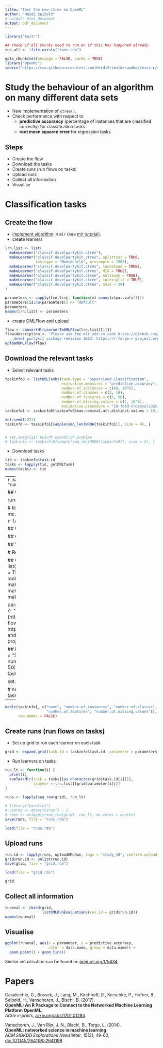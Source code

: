 ```yaml
---
title: "Test the new ctree on OpenML"
author: "Heidi Seibold"
# output: html_document
output: pdf_document
---
```



```r
library("knitr")

## check if all chunks need to run or if this has happened already
run_all <- !file.exists("runs.rda")

opts_chunk$set(message = FALSE, cache = TRUE)
library("OpenML")
source("https://raw.githubusercontent.com/HeidiSeibold/sandbox/master/rstuff/openml_newctree/new_ctree_mlr.R")
```



# Study the behaviour of an algorithm on many different data sets

- New implementation of ``ctree()``.
- Check performance with respect to 
    + **predictive accurancy** (percentage of instances that are classified 
      correctly) for classification tasks
    + **root mean squared error** for regression tasks


## Steps
- Create the flow
- Download the tasks
- Create runs (run flows on tasks)
- Upload runs
- Collect all information
- Visualise


# Classification tasks

## Create the flow
- [Implement algorithm](https://github.com/HeidiSeibold/sandbox/blob/master/rstuff/openml_newctree/new_ctree_mlr.R) 
  in ``mlr`` (see [mlr tutorial](http://mlr-org.github.io/mlr-tutorial/devel/html/create_learner/index.html)).
- create learners
```r
lrn.list <- list(
  makeLearner("classif.develpartykit.ctree"),
  makeLearner("classif.develpartykit.ctree", splittest = TRUE,
              testtype = "MonteCarlo", nresample = 1000),
  makeLearner("classif.develpartykit.ctree", lookahead = TRUE),
  makeLearner("classif.develpartykit.ctree", MIA = TRUE),
  makeLearner("classif.develpartykit.ctree", multiway = TRUE),
  makeLearner("classif.develpartykit.ctree", intersplit = TRUE),
  makeLearner("classif.develpartykit.ctree", nmax = 20)
)

parameters <- sapply(lrn.list, function(x) names(x$par.vals[1]))
parameters[is.na(parameters)] <- "default"
parameters
names(lrn.list) <- parameters
```
- create OMLFlow and [upload](http://www.openml.org/f/5439)
```r
flow <- convertMlrLearnerToOMLFlow(lrn.list[[1]])
flow$description <- "Please use the mlr add-on code https://github.com/HeidiSeibold/sandbox/blob/master/rstuff/openml_newctree/new_ctree_mlr.R and 
    devel partykit package revision 1082: https://r-forge.r-project.org/scm/viewvc.php/pkg/devel/?root=partykit"
uploadOMLFlow(flow)
```


## Download the relevant tasks
- Select relevant tasks
```r
taskinfo0 <- listOMLTasks(task.type = "Supervised Classification",
                          evaluation.measures = "predictive_accuracy",
                          number.of.instances = c(80, 10^6),
                          number.of.classes = c(2, 10), 
                          number.of.features = c(3, 50),
                          number.of.missing.values = c(1, 10^6),
                          estimation.procedure = "10-fold Crossvalidation")
taskinfo1 <- taskinfo0[taskinfo0$max.nominal.att.distinct.values < 10, ]

set.seed(1221) 
taskinfo <- taskinfo1[sample(seq_len(NROW(taskinfo1)), size = 4), ]


# set.seed(111) #Läuft unendlich problem
# taskinfo <- taskinfo0[sample(seq_len(NROW(taskinfo0)), size = 2), ]
```
- Download tasks
```r
tid <- taskinfo$task.id
tasks <- lapply(tid, getOMLTask)
names(tasks) <- tid
```

----
```r
kable(taskinfo[, c("name", "number.of.instances", "number.of.classes",
                   "number.of.features", "number.of.missing.values")],
      row.names = FALSE)
```



## Create runs (run flows on tasks)
- Set up grid to run each learner on each task
```r
grid <- expand.grid(task.id = taskinfo$task.id, parameter = parameters)
```
- Run learners on tasks
```r
run_lt <- function(i) {
  print(i)
  runTaskMlr(task = tasks[[as.character(grid$task.id[i])]],
             learner = lrn.list[[grid$parameter[i]]])
}

runs <- lapply(seq_row(grid), run_lt)

# library("parallel")
# ncores <- detectCores() - 1
# runs <- mclapply(seq_row(grid), run_lt, mc.cores = ncores)
save(runs, file = "runs.rda")
```


```r
load(file = "runs.rda")
```



## Upload runs
```r
run.id <- lapply(runs, uploadOMLRun, tags = "study_38", confirm.upload = FALSE)
grid$run.id <- unlist(run.id)
save(grid, file = "grid.rda") 
```
```r
load(file = "grid.rda")
```
```r
grid
```

## Collect all information
```r
runeval <- cbind(grid,
                 listOMLRunEvaluations(run.id = grid$run.id))
names(runeval)
```

## Visualise
```r
ggplot(runeval, aes(x = parameter, y = predictive.accuracy, 
                    color = data.name, group = data.name)) +
  geom_point() + geom_line()
```
Similar visualisation can be found on 
[openml.org/f/5434](http://www.openml.org/f/5434)




# Regression tasks

## Create the flow
- [Implement algorithm](https://github.com/HeidiSeibold/sandbox/blob/master/rstuff/openml_newctree/new_ctree_mlr.R) 
  in ``mlr`` (see [mlr tutorial](http://mlr-org.github.io/mlr-tutorial/devel/html/create_learner/index.html)).
- create learners
```r
lrn.list <- list(
  makeLearner("regr.develpartykit.ctree"),
  makeLearner("regr.develpartykit.ctree", splittest = TRUE,
              testtype = "MonteCarlo", nresample = 1000),
  makeLearner("regr.develpartykit.ctree", lookahead = TRUE),
  makeLearner("regr.develpartykit.ctree", MIA = TRUE),
  makeLearner("regr.develpartykit.ctree", multiway = TRUE),
  makeLearner("regr.develpartykit.ctree", intersplit = TRUE),
  makeLearner("regr.develpartykit.ctree", nmax = 20)
)

parameters <- sapply(lrn.list, function(x) names(x$par.vals[1]))
parameters[is.na(parameters)] <- "default"
parameters
names(lrn.list) <- parameters
```
- create OMLFlow and [upload](http://www.openml.org/f/5439)
```r
flow <- convertMlrLearnerToOMLFlow(lrn.list[[1]])
flow$description <- "Please use the mlr add-on code https://github.com/HeidiSeibold/sandbox/blob/master/rstuff/openml_newctree/new_ctree_mlr.R and 
    devel partykit package revision 1082: https://r-forge.r-project.org/scm/viewvc.php/pkg/devel/?root=partykit"
uploadOMLFlow(flow)
```


## Download the relevant tasks
- Select relevant tasks
```r
taskinfo0 <- listOMLTasks(task.type = "Supervised Classification",
                          evaluation.measures = "predictive_accuracy",
                          number.of.instances = c(80, 10^6),
                          number.of.classes = c(2, 10), 
                          number.of.features = c(3, 50),
                          number.of.missing.values = c(1, 10^6),
                          estimation.procedure = "10-fold Crossvalidation")
taskinfo1 <- taskinfo0[taskinfo0$max.nominal.att.distinct.values < 10, ]

set.seed(1221) 
taskinfo <- taskinfo1[sample(seq_len(NROW(taskinfo1)), size = 4), ]


# set.seed(111) #Läuft unendlich problem
# taskinfo <- taskinfo0[sample(seq_len(NROW(taskinfo0)), size = 2), ]
```
- Download tasks
```r
tid <- taskinfo$task.id
tasks <- lapply(tid, getOMLTask)
names(tasks) <- tid
```

----
```r
kable(taskinfo[, c("name", "number.of.instances", "number.of.classes",
                   "number.of.features", "number.of.missing.values")],
      row.names = FALSE)
```



## Create runs (run flows on tasks)
- Set up grid to run each learner on each task
```r
grid <- expand.grid(task.id = taskinfo$task.id, parameter = parameters)
```
- Run learners on tasks
```r
run_lt <- function(i) {
  print(i)
  runTaskMlr(task = tasks[[as.character(grid$task.id[i])]],
             learner = lrn.list[[grid$parameter[i]]])
}

runs <- lapply(seq_row(grid), run_lt)

# library("parallel")
# ncores <- detectCores() - 1
# runs <- mclapply(seq_row(grid), run_lt, mc.cores = ncores)
save(runs, file = "runs.rda")
```


```r
load(file = "runs.rda")
```



## Upload runs
```r
run.id <- lapply(runs, uploadOMLRun, tags = "study_38", confirm.upload = FALSE)
grid$run.id <- unlist(run.id)
save(grid, file = "grid.rda") 
```
```r
load(file = "grid.rda")
```
```r
grid
```

## Collect all information
```r
runeval <- cbind(grid,
                 listOMLRunEvaluations(run.id = grid$run.id))
names(runeval)
```

## Visualise
```r
ggplot(runeval, aes(x = parameter, y = predictive.accuracy, 
                    color = data.name, group = data.name)) +
  geom_point() + geom_line()
```
Similar visualisation can be found on 
[openml.org/f/5434](http://www.openml.org/f/5434)








# Papers

Casalicchio, G., Bossek, J., Lang, M., Kirchhoff, D., Kerschke, P., Hofner, B., Seibold, H., Vanschoren, J., Bischl, B. (2017).   
**OpenML: An R Package to Connect to the Networked Machine Learning Platform OpenML.**   
*ArXiv e-prints*, [arxiv.org/abs/1701.01293](https://arxiv.org/abs/1701.01293).
 
Vanschoren, J., Van Rijn, J. N., Bischl, B., Torgo, L. (2014).    
**OpenML: networked science in machine learning.**   
*ACM SIGKDD Explorations Newsletter*, 15(2), 49-60, 
[doi:10.1145/2641190.2641198](https://doi.org/10.1145/2641190.2641198).





